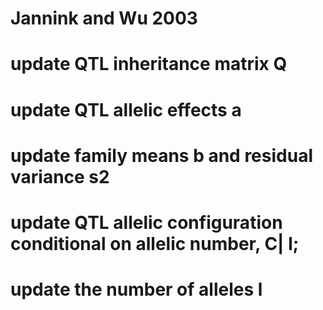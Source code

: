 # Jannink and Wu 2003




# update QTL inheritance matrix Q



# update QTL allelic effects a
# update family means b and residual variance s2
# update QTL allelic configuration conditional on allelic number, C| l;
# update the number of alleles l